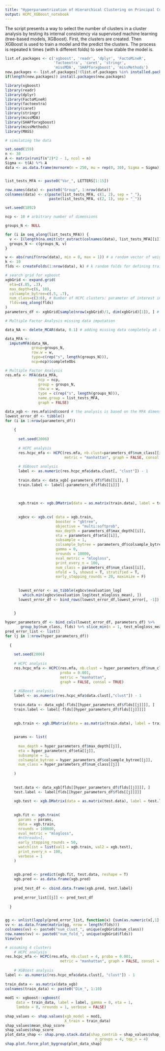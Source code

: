 ---
title: "Hyperparametrization of Hierarchical Clustering on Principal Components"
output: HCPC_XGBoost_notebook
---

The script presents a way to select the number of clusters in a cluster analysis by testing its internal consistency via supervised machine learning (tree-based models, XGBoost). First, the clusters are created. Then XGBoost is used to train a model and the predict the clusters. The process is repeated k times (with k different folds) to see how stable the model is.

```{r Libraries and Data Import, message=FALSE, warning=FALSE, include=FALSE}

list.of.packages <- c('xgboost', 'readr', 'dplyr', 'FactoMineR', 
                      'factoextra', 'caret', 'stringr', 
                      'missMDA', 'SHAPforxgboost', 'missMethods')
new.packages <- list.of.packages[!(list.of.packages %in% installed.packages()[, "Package"])]
if(length(new.packages)) install.packages(new.packages)

library(xgboost)
library(readr)
library(dplyr)
library(FactoMineR)
library(factoextra)
library(caret)
library(stringr)
library(missMDA)
library(SHAPforxgboost)
library(missMethods)
library(MASS)

# simulating the data

set.seed(159)
n <- 30  
A <- matrix(runif(n^2)*2 - 1, ncol = n) 
Sigma <- t(A) %*% A
data <- as.data.frame(mvrnorm(n = 250, mu = rep(0, 30), Sigma = Sigma))


list_tests_MFA <- paste0("Var_", LETTERS[1:15])

row.names(data) <- paste0("Group", 1:nrow(data))
colnames(data) <- c(paste(list_tests_MFA, c(1, 2), sep = "_"),
                    paste(list_tests_MFA, c(2, 1), sep = "_"))

set.seed(1892)
```


```{r Parameters}

ncp <- 10 # arbitrary number of dimensions

groups_N <- NULL

for (i in seq_along(list_tests_MFA)) {
  v <- I(length(na.omit(str_extract(colnames(data), list_tests_MFA[[i]]))))
  groups_N <- c(groups_N, v)
}

w <- abs(runif(nrow(data), min = 0, max = 1)) # a random vector of weights
k <- 10
flds <- createFolds(1:nrow(data), k) # k random folds for defining train/test data sets. This is necessary to test the ability of xgboost to correctly predict the clusters 

# search grid for xgboost
xgbGrid <- expand.grid(
  eta=c(.05, .3),
  max_depth=c(6, 10),
  colsample_bytree=c(.5, .7),
  num_class=c(3:6), # Number of HCPC clusters: parameter of interest in the hyper-parametrization
  flds=seq_along(flds)
)
parameters_df <- xgbGrid[sample(nrow(xgbGrid)/1, dim(xgbGrid)[1]), ] # random subset of search grid rows. All rows selected by default (/1).
```


```{r Multiple Factor Analysis}

# Multiple Factor Analysis missing data imputation

data_NA <- delete_MCAR(data, 0.1) # adding missing data completely at random

data_MFA <- 
  imputeMFA(data_NA,
            group=groups_N,
            row.w = w,
            type=c(rep("s", length(groups_N))),
            ncp=ncp)$completeObs

# Multiple Factor Analysis
res.mfa <- MFA(data_MFA,
               ncp = ncp,
               group = groups_N,
               row.w = w,
               type = c(rep("s", length(groups_N))),
               name.group = list_tests_MFA,
               graph = FALSE)
```


```{r Hyperparametrization, message=FALSE}

data_xgb <- res.mfa$ind$coord # the analysis is based on the MFA dimensions because the observed variables are reduced to few dimensions via MFA.
lowest_error_df <- tibble()
for (i in 1:nrow(parameters_df))
      
    {
      
      set.seed(2006)
      
      # HCPC analysis
      res.hcpc_mfa <- HCPC(res.mfa, nb.clust=parameters_df$num_class[[i]], proba=0.001,
                           metric = "manhattan", graph = FALSE, consol = TRUE)
      
      # XGBoost analysis
      label <- as.numeric(res.hcpc_mfa$data.clust[, "clust"]) - 1
     
      train.data <- data_xgb[-parameters_df$flds[[i]], ]
      train.label <- label[-parameters_df$flds[[i]]]
      
      
      
      xgb.train <- xgb.DMatrix(data = as.matrix(train.data), label = train.label)
      
      
      xgbcv <- xgb.cv( data = xgb.train,
                       booster = "gbtree",
                       objective = "multi:softprob",
                       max_depth = parameters_df$max_depth[[i]],
                       eta = parameters_df$eta[[i]],
                       subsample = 1,
                       colsample_bytree = parameters_df$colsample_bytree[[i]],
                       gamma = 0,
                       nrounds = 10000,
                       eval_metric = "mlogloss",
                       print_every_n = 100,
                       num_class = parameters_df$num_class[[i]],
                       nfold = 5, showsd = T, stratified = T,
                       early_stopping_rounds = 20, maximize = F)
      
      
      lowest_error <- as_tibble(xgbcv$evaluation_log[
        which.min(xgbcv$evaluation_log$test_mlogloss_mean), ])
      lowest_error_df <- bind_rows(lowest_error_df,lowest_error[, -1])
      
      
    }
```


```{r Training and Testing}

hyper_parameters_df <- bind_cols(lowest_error_df, parameters_df) %>% 
       group_by(num_class, flds) %>% slice_min(n = 1, test_mlogloss_mean)
pred_error_list <- list()
for (j in 1:nrow(hyper_parameters_df))
    
  {
    
    set.seed(2006)
    
    # HCPC analysis
    res.hcpc_mfa <- HCPC(res.mfa, nb.clust = hyper_parameters_df$num_class[[j]],
                         proba = 0.001,
                         metric = "manhattan",
                         graph = FALSE, consol = TRUE) 
    
    # XGBoost analysis
    label <- as.numeric(res.hcpc_mfa$data.clust[,"clust"]) - 1
 
    train.data <- data_xgb[-flds[[hyper_parameters_df$flds[[j]]]], ]
    train.label <- label[-flds[[hyper_parameters_df$flds[[j]]]]]
    
    
    xgb.train <- xgb.DMatrix(data = as.matrix(train.data), label = train.label)
    
    
    params <- list(
      
      max_depth = hyper_parameters_df$max_depth[[j]],
      eta = hyper_parameters_df$eta[[j]],
      subsample = 1,
      colsample_bytree = hyper_parameters_df$colsample_bytree[[j]],
      num_class = hyper_parameters_df$num_class[[j]]
    
    )
    
    
    test.data <- data_xgb[flds[[hyper_parameters_df$flds[[j]]]], ]
    test.label <- label[flds[[hyper_parameters_df$flds[[j]]]]]
    
    xgb.test <- xgb.DMatrix(data = as.matrix(test.data), label = test.label)
    
    
    xgb.fit <- xgb.train(
      params = params,
      data = xgb.train,
      nrounds = 100000,
      eval_metric = "mlogloss",
      #nthreads=1,
      early_stopping_rounds = 50,
      watchlist = list(val1 = xgb.train, val2 = xgb.test),
      print_every_n = 100,
      verbose = 1
    )
    
    
    xgb.pred <- predict(xgb.fit, test.data, reshape = T)
    xgb.pred <- as.data.frame(xgb.pred)
    
    pred_test_df <- cbind.data.frame(xgb.pred, test.label)
    
    pred_error_list[[j]] <- pred_test_df
    
  }
  
```
 
 
```{r Visualize results}

gg <- unlist(lapply(pred_error_list, function(x) {sum(as.numeric(x[,1] == x[,2]))/nrow(x)}))
vv <- as.data.frame(matrix(gg, nrow = length(flds)))
colnames(vv) <- paste0("num_clust_", unique(xgbGrid$num_class))
row.names(vv) <- paste0("num_fold_", unique(xgbGrid$flds))
View(vv)

```
 

```{r An example with clustering SHAP value}

# assuming 4 clusters
    # HCPC analysis
res.hcpc_mfa <- HCPC(res.mfa, nb.clust = 4, proba = 0.001,
                         metric = "manhattan", graph = FALSE, consol = TRUE) 
    
    # XGBoost analysis
label <- as.numeric(res.hcpc_mfa$data.clust[, "clust"]) - 1
 
train_data <- as.matrix(data_xgb)
colnames(train_data) <- paste0("Dim_", 1:10)
    
mod1 <- xgboost::xgboost(
     data = train_data, label = label, gamma = 0, eta = 1,
     lambda = 0, nrounds = 1, verbose = FALSE)
    
shap_values <- shap.values(xgb_model = mod1,
                           X_train = train_data)
shap_values$mean_shap_score
shap_values$shap_score
plot_data_shap <- shap.prep.stack.data(shap_contrib = shap_values$shap_score,
                                         n_groups = 4, top_n = 4)
shap.plot.force_plot_bygroup(plot_data_shap)    
  
```